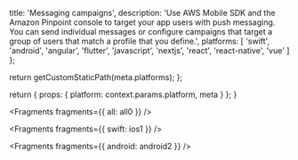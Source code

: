 
  title: 'Messaging campaigns',
  description:
    'Use AWS Mobile SDK and the Amazon Pinpoint console to target your app users with push messaging. You can send individual messages or configure campaigns that target a group of users that match a profile that you define.',
  platforms: [
    'swift',
    'android',
    'angular',
    'flutter',
    'javascript',
    'nextjs',
    'react',
    'react-native',
    'vue'
  ]
};

  return getCustomStaticPath(meta.platforms);
};

  return {
    props: {
      platform: context.params.platform,
      meta
    }
  };
}


<Fragments fragments={{ all: all0 }} />


<Fragments fragments={{ swift: ios1 }} />


<Fragments fragments={{ android: android2 }} />
